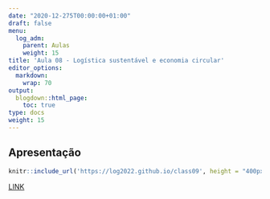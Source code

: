 ---
date: "2020-12-275T00:00:00+01:00"
draft: false
menu:
  log_adm:
    parent: Aulas
    weight: 15
title: 'Aula 08 - Logística sustentável e economia circular'
editor_options: 
  markdown: 
    wrap: 70
output: 
  blogdown::html_page:
    toc: true
type: docs
weight: 15
---

## Apresentação

```{r echo=FALSE, message=FALSE, warning=FALSE}
knitr::include_url('https://log2022.github.io/class09', height = "400px")
```

[LINK](https://log2022.github.io/class09)


